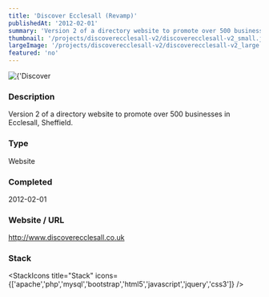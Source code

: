 ```yaml
---
title: 'Discover Ecclesall (Revamp)'
publishedAt: '2012-02-01'
summary: 'Version 2 of a directory website to promote over 500 businesses in Ecclesall, Sheffield.'
thumbnail: '/projects/discoverecclesall-v2/discoverecclesall-v2_small.jpg'
largeImage: '/projects/discoverecclesall-v2/discoverecclesall-v2_large.jpg'
featured: 'no'
---
```


<div className="relative w-full h-[400px] sm:h-[600px] md:h-[760px] lg:h-[920px]">
  <Image
    alt={'Discover Ecclesall (Revamp)'}
    src={'/projects/discoverecclesall-v2/discoverecclesall-v2.jpg'}
    sizes="(max-width: 640px) 100%, 100%"
    fill={true}
    priority
    style={{
      objectFit: 'contain'
    }}
  />
</div>

### Description

Version 2 of a directory website to promote over 500 businesses in Ecclesall, Sheffield.


### Type

Website


### Completed
2012-02-01

### Website / URL
http://www.discoverecclesall.co.uk


### Stack

<StackIcons
  title="Stack"
  icons={['apache','php','mysql','bootstrap','html5','javascript','jquery','css3']}
  />
